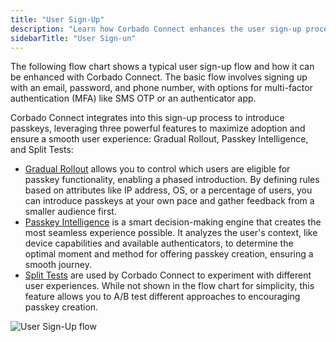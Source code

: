 ```yaml
---
title: "User Sign-Up"
description: "Learn how Corbado Connect enhances the user sign-up process by seamlessly integrating passkeys."
sidebarTitle: "User Sign-un"
---
```


The following flow chart shows a typical user sign-up flow and how it can be enhanced with Corbado Connect. The basic flow involves signing up with an email, password, and phone number, with options for multi-factor authentication (MFA) like SMS OTP or an authenticator app.

Corbado Connect integrates into this sign-up process to introduce passkeys, leveraging three powerful features to maximize adoption and ensure a smooth user experience: Gradual Rollout, Passkey Intelligence, and Split Tests:

- [Gradual Rollout](/corbado-connect-new/features/gradual-rollout) allows you to control which users are eligible for passkey functionality, enabling a phased introduction. By defining rules based on attributes like IP address, OS, or a percentage of users, you can introduce passkeys at your own pace and gather feedback from a smaller audience first.
- [Passkey Intelligence](/corbado-connect-new/features/passkey-intelligence) is a smart decision-making engine that creates the most seamless experience possible. It analyzes the user's context, like device capabilities and available authenticators, to determine the optimal moment and method for offering passkey creation, ensuring a smooth journey.
- [Split Tests](/corbado-connect-new/features/split-tests) are used by Corbado Connect to experiment with different user experiences. While not shown in the flow chart for simplicity, this feature allows you to A/B test different approaches to encouraging passkey creation.

<Frame caption="User Sign-Up flow including Gradual Rollout and Passkey Intelligence">
  <img
    src="/images/corbado-connect/user-sign-up-flow.png"
    alt="User Sign-Up flow"    
  />
</Frame>